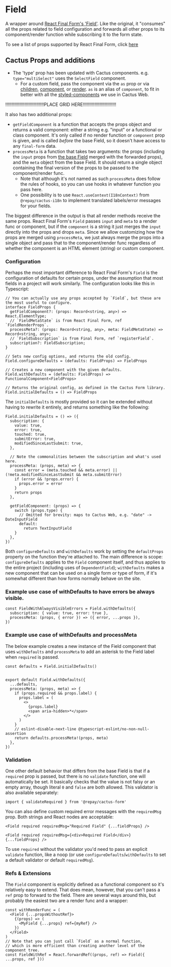 
<Meta title="Cactus Form/Components/Field" />


# Field
A wrapper around [React Final Form's 'Field'](https://final-form.org/docs/react-final-form/api/Field).
Like the original, it "consumes" all the props related to field configuration and forwards all other props to its component/render function while subscribing it to the form state.
<!-- In particular, note that these forwarded props can override the input props,
like `onChange` or `onBlur`, which will interfere with how `final-form` works; -->
<!-- if you pass overrides, make sure you know how to register the changes you want with the form API. -->
To see a list of props supported by React Final Form, click [here](https://final-form.org/docs/react-final-form/types/FieldProps)

## Cactus Props and additions

- The 'type' prop has been updated with Cactus components. e.g. `type="multiSelect"` uses the `SelectField` component.
    - For a custom field, pass the component via the `as` prop or via [children](https://final-form.org/docs/react-final-form/types/FormProps#children), [component](https://final-form.org/docs/react-final-form/types/FormProps#component), or [render](https://final-form.org/docs/react-final-form/types/FormProps#render).
      `as` is an alias of `component`, to fit in better with all the [styled-components](https://styled-components.com/) we use in Cactus Web.

!!!!!!!!!!!!!!!!!!!!!!!!!!!!!!PLACE GRID HERE!!!!!!!!!!!!!!!!!!!!!!!!!!

It also has two additional props:

- `getFieldComponent` is a function that accepts the props object and returns a valid component: either a string e.g. "input" or a functional or class component. It's only called if no render function or `component` prop is given, and is called _before_ the base Field, so it doesn't have access to any `final-form` data.
- `processMeta` is a function that takes two arguments: the props (including the `input` props from [the base Field](https://final-form.org/docs/react-final-form/types/FieldRenderProps) merged with the forwarded props), and the `meta` object from the base Field. It should return a single object containing the final version of the props to be passed to the component/render func.
  - Note that although it's not named as such `processMeta` does follow the rules of hooks, so you can use hooks in whatever function you pass here.
  - One possibility is to use `React.useContext(I18nContext)` from `@repay/cactus-i18n` to implement translated labels/error messages for your fields.

The biggest difference in the output is that all render methods receive the same props.
React Final Form's `Field` passes `input` and `meta` to a render func or component,
but if the `component` is a string it just merges the `input` directly into the props and drops `meta`.
Since we allow customizing how the props are merged using `processMeta`,
we just always merge the props into a single object and pass that to the component/render func
regardless of whether the component is an HTML element (string) or custom component.

### Configuration

Perhaps the most important difference to React Final Form's `Field` is the configuration of
defaults for certain props, under the assumption that most fields in a project will work similarly.
The configuration looks like this in Typescript:

```
// You can actually use any props accepted by `Field`, but these are the most useful to configure.
interface FieldProps {
  getFieldComponent?: (props: Record<string, any>) => React.ElementType;
  // `FieldMetaState` is from React Final Form, ref `FieldRenderProps`.
  processMeta?: (props: Record<string, any>, meta: FieldMetaState) => Record<string, any>;
  // `FieldSubscription` is from Final Form, ref `registerField`.
  subscription?: FieldSubscription;
}

// Sets new config options, and returns the old config.
Field.configureDefaults = (defaults: FieldProps) => FieldProps

// Creates a new component with the given defaults.
Field.withDefaults = (defaults: FieldProps) => FunctionalComponent<FieldProps>

// Returns the original config, as defined in the Cactus Form library.
Field.initialDefaults = () => FieldProps
```

The `initialDefaults` is mostly provided so it can be extended without having to rewrite it entirely, and returns something like the following:

```
Field.initialDefaults = () => ({
  subscription: {
    value: true,
    error: true,
    touched: true,
    submitError: true,
    modifiedSinceLastSubmit: true,
  },

  // Note the commonalities between the subscription and what's used here.
  processMeta: (props, meta) => {
    const error = (meta.touched && meta.error) || (!meta.modifiedSinceLastSubmit && meta.submitError)
    if (error && !props.error) {
      props.error = error
    }
    return props
  },

  getFieldComponent: (props) => {
    switch (props.type) {
      // Omitted for brevity: maps to Cactus Web, e.g. "date" -> DateInputField
      default:
        return TextInputField
    }
  },
})
```

Both `configureDefaults` and `withDefaults` work by setting the `defaultProps`
property on the function they're attached to.
The main difference is scope: `configureDefaults` applies to the `Field` component itself,
and thus applies to the entire project (including uses of `DependentField`);
`withDefaults` makes a new component that can be used on a single form or type of form,
if it's somewhat different than how forms normally behave on the site.

### Example use case of withDefaults to have errors be always visible.
```
const FieldWithAlwaysVisibleErrors = Field.withDefaults({
  subscription: { value: true, error: true },
  processMeta: (props, { error }) => ({ error, ...props }),
})
```

### Example use case of withDefaults and processMeta


The below example creates a new instance of the Field component that uses `withDefaults` and `processMeta` to add an asterisk to the Field label when `required` is passed.
```
const defaults = Field.initialDefaults()


export default Field.withDefaults({
  ...defaults,
  processMeta: (props, meta) => {
    if (props.required && props.label) {
      props.label = (
        <>
          {props.label}
          <span aria-hidden>*</span>
        </>
      )
    }
    // eslint-disable-next-line @typescript-eslint/no-non-null-assertion
    return defaults.processMeta!(props, meta)
  },
})

```


### Validation

One other default behavior that differs from the base Field is that if a `required` prop is passed,
but there is no `validate` function, one will automatically be set.
It basically checks that the value is not falsy or an empty array, though literal `0` and `false` are both allowed.
This validator is also available separately:

```
import { validateRequired } from '@repay/cactus-form'
```

You can also define custom required error messages with the `requiredMsg` prop. Both strings and React nodes are acceptable:

```
<Field required requiredMsg="Required Field" {...fieldProps} />
```

```
<Field required requiredMsg={<div>Required Field</div>} {...fieldProps} />
```

To use `required` without the validator you'd need to pass an explicit `validate` function, like a noop (or use `configureDefaults`/`withDefaults` to set a default validator or default `requiredMsg`).

### Refs & Extensions

The `Field` component is explicitly defined as a functional component so it's relatively easy to extend.
That does mean, however, that you can't pass a `ref` prop to forward to the field.
There are several ways around this, but probably the easiest two are a render func and a wrapper:

```
const withRenderFunc = (
  <Field {...propsWithoutRef}>
    {(props) => (
      <MyField {...props} ref={myRef} />
    })
  </Field>
)
// Note that you can just call `Field` as a normal function,
// which is more efficient than creating another level of the component tree.
const FieldWithRef = React.forwardRef((props, ref) => Field({ ...props, ref }))
```
